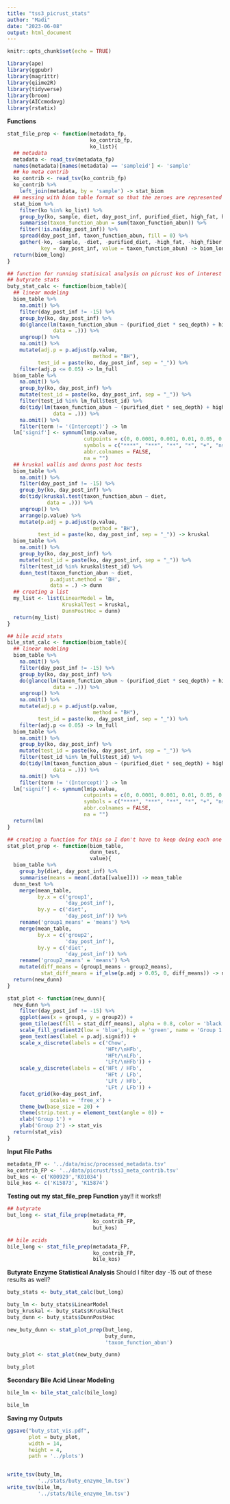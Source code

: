 ```yaml
---
title: "tss3_picrust_stats"
author: "Madi"
date: "2023-06-08"
output: html_document
---
```


```r
knitr::opts_chunk$set(echo = TRUE)
```

```r
library(ape)
library(ggpubr)
library(magrittr)
library(qiime2R)
library(tidyverse)
library(broom)
library(AICcmodavg)
library(rstatix)
```

**Functions**
```r
stat_file_prep <- function(metadata_fp,
                           ko_contrib_fp,
                           ko_list){
  ## metadata
  metadata <- read_tsv(metadata_fp)
  names(metadata)[names(metadata) == 'sampleid'] <- 'sample'
  ## ko meta contrib 
  ko_contrib <- read_tsv(ko_contrib_fp)
  ko_contrib %>% 
    left_join(metadata, by = 'sample') -> stat_biom
  ## messing with biom table format so that the zeroes are represented
  stat_biom %>% 
    filter(ko %in% ko_list) %>% 
    group_by(ko, sample, diet, day_post_inf, purified_diet, high_fat, high_fiber, mouse_id, seq_depth) %>% 
    summarise(taxon_function_abun = sum(taxon_function_abun)) %>% 
    filter(!is.na(day_post_inf)) %>% 
    spread(day_post_inf, taxon_function_abun, fill = 0) %>% 
    gather(-ko, -sample, -diet, -purified_diet, -high_fat, -high_fiber, -mouse_id, -seq_depth,
           key = day_post_inf, value = taxon_function_abun) -> biom_long
  return(biom_long)
}

## function for running statisical analysis on picrust kos of interest 
## butyrate stats
buty_stat_calc <- function(biom_table){
  ## linear modeling
  biom_table %>% 
    na.omit() %>% 
    filter(day_post_inf != -15) %>% 
    group_by(ko, day_post_inf) %>% 
    do(glance(lm(taxon_function_abun ~ (purified_diet * seq_depth) + high_fat * high_fiber,
               data = .))) %>% 
    ungroup() %>% 
    na.omit() %>% 
    mutate(adj.p = p.adjust(p.value, 
                            method = "BH"),
          test_id = paste(ko, day_post_inf, sep = "_")) %>% 
    filter(adj.p <= 0.05) -> lm_full
  biom_table %>% 
    na.omit() %>% 
    group_by(ko, day_post_inf) %>% 
    mutate(test_id = paste(ko, day_post_inf, sep = "_")) %>% 
    filter(test_id %in% lm_full$test_id) %>% 
    do(tidy(lm(taxon_function_abun ~ (purified_diet * seq_depth) + high_fat * high_fiber,
               data = .))) %>%
    na.omit() %>% 
    filter(term != '(Intercept)') -> lm
  lm['signif'] <- symnum(lm$p.value,
                         cutpoints = c(0, 0.0001, 0.001, 0.01, 0.05, 0.1, 1),
                         symbols = c("****", "***", "**", "*", "+", "ns"),
                         abbr.colnames = FALSE,
                         na = "")
  ## kruskal wallis and dunns post hoc tests
  biom_table %>% 
    na.omit() %>% 
    filter(day_post_inf != -15) %>% 
    group_by(ko, day_post_inf) %>% 
    do(tidy(kruskal.test(taxon_function_abun ~ diet,
             data = .))) %>% 
    ungroup() %>% 
    arrange(p.value) %>% 
    mutate(p.adj = p.adjust(p.value,
                            method = "BH"),
          test_id = paste(ko, day_post_inf, sep = "_")) -> kruskal
  biom_table %>% 
    na.omit() %>% 
    group_by(ko, day_post_inf) %>% 
    mutate(test_id = paste(ko, day_post_inf, sep = "_")) %>% 
    filter(test_id %in% kruskal$test_id) %>% 
    dunn_test(taxon_function_abun ~ diet,
              p.adjust.method = 'BH',
              data = .) -> dunn
  ## creating a list 
  my_list <- list(LinearModel = lm,
                  KruskalTest = kruskal,
                  DunnPostHoc = dunn)
  return(my_list)
}

## bile acid stats
bile_stat_calc <- function(biom_table){
  ## linear modeling
  biom_table %>% 
    na.omit() %>% 
    filter(day_post_inf != -15) %>% 
    group_by(ko, day_post_inf) %>% 
    do(glance(lm(taxon_function_abun ~ (purified_diet * seq_depth) + high_fat * high_fiber,
               data = .))) %>% 
    ungroup() %>% 
    na.omit() %>% 
    mutate(adj.p = p.adjust(p.value, 
                            method = "BH"),
          test_id = paste(ko, day_post_inf, sep = "_")) %>% 
    filter(adj.p <= 0.05) -> lm_full
  biom_table %>% 
    na.omit() %>% 
    group_by(ko, day_post_inf) %>% 
    mutate(test_id = paste(ko, day_post_inf, sep = "_")) %>% 
    filter(test_id %in% lm_full$test_id) %>% 
    do(tidy(lm(taxon_function_abun ~ (purified_diet * seq_depth) + high_fat * high_fiber,
               data = .))) %>%
    na.omit() %>% 
    filter(term != '(Intercept)') -> lm
  lm['signif'] <- symnum(lm$p.value,
                         cutpoints = c(0, 0.0001, 0.001, 0.01, 0.05, 0.1, 1),
                         symbols = c("****", "***", "**", "*", "+", "ns"),
                         abbr.colnames = FALSE,
                         na = "")
  return(lm)
}

## creating a function for this so I don't have to keep doing each one by hand 
stat_plot_prep <- function(biom_table,
                           dunn_test,
                           value){
  biom_table %>% 
    group_by(diet, day_post_inf) %>% 
    summarise(means = mean(.data[[value]])) -> mean_table
  dunn_test %>% 
    merge(mean_table, 
          by.x = c('group1',
                   'day_post_inf'),
          by.y = c('diet',
                   'day_post_inf')) %>% 
    rename('group1_means' = 'means') %>% 
    merge(mean_table,
          by.x = c('group2',
                   'day_post_inf'),
          by.y = c('diet',
                   'day_post_inf')) %>% 
    rename('group2_means' = 'means') %>% 
    mutate(diff_means = (group1_means - group2_means),
           stat_diff_means = if_else(p.adj > 0.05, 0, diff_means)) -> new_dunn
  return(new_dunn)
}

stat_plot <- function(new_dunn){
  new_dunn %>% 
    filter(day_post_inf != -15) %>%
    ggplot(aes(x = group1, y = group2)) +
    geom_tile(aes(fill = stat_diff_means), alpha = 0.8, color = 'black') +
    scale_fill_gradient2(low = 'blue', high = 'green', name = 'Group 1 -\nGroup 2') +
    geom_text(aes(label = p.adj.signif)) +
    scale_x_discrete(labels = c('Chow',
                                'HFt/\nHFb',
                                'HFt/\nLFb',
                                'LFt/\nHFb')) +
    scale_y_discrete(labels = c('HFt / HFb',
                                'HFt / LFb',
                                'LFt / HFb',
                                'LFt / LFb')) +
    facet_grid(ko~day_post_inf,
              scales = 'free_x') +
    theme_bw(base_size = 20) +
    theme(strip.text.y = element_text(angle = 0)) +
    xlab('Group 1') +
    ylab('Group 2') -> stat_vis
  return(stat_vis)
}

```

**Input File Paths**
```r
metadata_FP <- '../data/misc/processed_metadata.tsv'
ko_contrib_FP <- '../data/picrust/tss3_meta_contrib.tsv'
but_kos <- c('K00929','K01034')
bile_kos <- c('K15873', 'K15874')
```

**Testing out my stat_file_prep Function**
yay!! it works!! 
```r
## butyrate 
but_long <- stat_file_prep(metadata_FP,
                            ko_contrib_FP,
                            but_kos)

## bile acids 
bile_long <- stat_file_prep(metadata_FP,
                            ko_contrib_FP,
                            bile_kos)
```

**Butyrate Enzyme Statistical Analysis**
Should I filter day -15 out of these results as well? 
```r
buty_stats <- buty_stat_calc(but_long)

buty_lm <- buty_stats$LinearModel
buty_kruskal <- buty_stats$KruskalTest
buty_dunn <- buty_stats$DunnPostHoc

new_buty_dunn <- stat_plot_prep(but_long,
                                buty_dunn, 
                                'taxon_function_abun')

buty_plot <- stat_plot(new_buty_dunn)

buty_plot
```

**Secondary Bile Acid Linear Modeling**
```r
bile_lm <- bile_stat_calc(bile_long)

bile_lm
```

**Saving my Outputs**
```r
ggsave("buty_stat_vis.pdf",
       plot = buty_plot, 
       width = 14, 
       height = 4, 
       path = '../plots')


write_tsv(buty_lm,
          '../stats/buty_enzyme_lm.tsv')
write_tsv(bile_lm,
          '../stats/bile_enzyme_lm.tsv')
```



